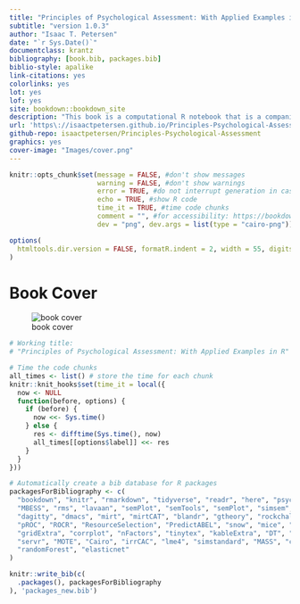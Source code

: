 ```yaml
---
title: "Principles of Psychological Assessment: With Applied Examples in R"
subtitle: "version 1.0.3"
author: "Isaac T. Petersen"
date: "`r Sys.Date()`"
documentclass: krantz
bibliography: [book.bib, packages.bib]
biblio-style: apalike
link-citations: yes
colorlinks: yes
lot: yes
lof: yes
site: bookdown::bookdown_site
description: "This book is a computational R notebook that is a companion to my PSY 5330 course on *Principles of Psychological Assessment*. The goal of this book is to provide computational examples to apply principles we discuss in class into practice."
url: 'https\://isaactpetersen.github.io/Principles-Psychological-Assessment/'
github-repo: isaactpetersen/Principles-Psychological-Assessment
graphics: yes
cover-image: "Images/cover.png"
---
```


<!-- To add a comment, select the text you want to be a comment and press CTRL-SHIFT-C -->

<!---
Or for comment blocks,
do this.
-->

<!---
To do:
-margin/side notes
-code folding
-->

<!---
To include LaTeX code, see here:
https://bookdown.org/yihui/rmarkdown-cookbook/raw-latex.html
-->

<!---
To run chunk depending on whether it is HTML (including epub) or LaTeX/PDF, see here:
https://bookdown.org/yihui/rmarkdown-cookbook/latex-html.html

eval = knitr::is_html_output()
eval = knitr::is_latex_output()
-->

<!---
Display HTML in LaTeX/PDF:
https://bookdown.org/yihui/rmarkdown-cookbook/html-widgets.html
-->

<!---
Line breaks (https://stackoverflow.com/questions/33191744/how-to-add-new-line-in-markdown-presentation):
<br/>
&nbsp;
\
two spaces at end of line
-->

<!---
Tables:

library("rmarkdown")
paged_table(data)

library("DT")
DT::datatable(data, options = list(scrollX = TRUE))

library("kable")
kable(data)
-->

<!---
Adding packages:
1. Add to relevant `.Rmd` file: library("packageName")
2. Add to `DESCRIPTION` file
3. Add to `packagesForBibliography` (below)
-->

```r
knitr::opts_chunk$set(message = FALSE, #don't show messages
                      warning = FALSE, #don't show warnings
                      error = TRUE, #do not interrupt generation in case of errors
                      echo = TRUE, #show R code
                      time_it = TRUE, #time code chunks
                      comment = "", #for accessibility: https://bookdown.org/yihui/rmarkdown-cookbook/html-accessibility.html
                      dev = "png", dev.args = list(type = "cairo-png")) #plot anti-aliasing using cairo-png

options(
  htmltools.dir.version = FALSE, formatR.indent = 2, width = 55, digits = 4
)
```

# Book Cover {-}

![book cover](Images/cover.png)

```r
# Working title:
# "Principles of Psychological Assessment: With Applied Examples in R"

# Time the code chunks
all_times <- list() # store the time for each chunk
knitr::knit_hooks$set(time_it = local({
  now <- NULL
  function(before, options) {
    if (before) {
      now <<- Sys.time()
    } else {
      res <- difftime(Sys.time(), now)
      all_times[[options$label]] <<- res
    }
  }
}))

# Automatically create a bib database for R packages
packagesForBibliography <- c(
  "bookdown", "knitr", "rmarkdown", "tidyverse", "readr", "here", "psych", 
  "MBESS", "rms", "lavaan", "semPlot", "semTools", "semPlot", "simsem", 
  "dagitty", "dmacs", "mirt", "mirtCAT", "blandr", "gtheory", "rockchalk", 
  "pROC", "ROCR", "ResourceSelection", "PredictABEL", "snow", "mice", "grid", 
  "gridExtra", "corrplot", "nFactors", "tinytex", "kableExtra", "DT", "tufte", 
  "servr", "MOTE", "Cairo", "irrCAC", "lme4", "simstandard", "MASS", "caret", 
  "randomForest", "elasticnet"
)

knitr::write_bib(c(
  .packages(), packagesForBibliography
), 'packages_new.bib')
```

